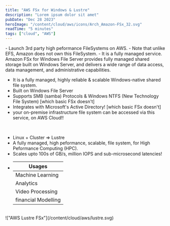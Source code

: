 ```yaml
---
title: "AWS FSx for Windows & Lustre"
description: "Lorem ipsum dolor sit amet"
pubDate: "Dec 28 2023"
heroImage: "/content/cloud/aws/icons/Arch_Amazon-FSx_32.svg"
readTime: "5 minutes"
tags: ["cloud", "AWS"]
---
```



<Section
	link="fsx-intro"
	title="What is Amazon FSx?"
	imageUrl="/content/cloud/aws/icons/Arch_Amazon-FSx_32.svg"
/>
- Launch 3rd party high peformance FileSystems on AWS. - Note that unlike EFS, Amazon
does not own this FileSystem. - It is a fully managed service.

<br />
<Section
	link="fsx-wfs"
	title="What is Amazon FSx for Windows File Server?"
	imageUrl="/content/cloud/aws/icons/Arch_Amazon-FSx-for-WFS_32.svg"
/>
Amazon FSx for Windows File Server provides fully managed shared storage built
on Windows Server, and delivers a wide range of data access, data management,
and administrative capabilities.

- It is a fully managed, highly reliable & scalable Windows-native shared file system.
- Built on Windows File Server
- Supports SMB (samba) Protocols & Windows NTFS (New Technology File System) [which basic FSx doesn't]
- Integrates with Microsoft's Active Directory! [which basic FSx doesn't]
- your on-premise infrastructure file system can be accessed via this service, on AWS Cloud!!

<br />
<Section
	link="fsx-lustre"
	title="What is Amazon FSx for Lustre?"
	imageUrl="/content/cloud/aws/icons/Arch_Amazon-FSx-for-Lustre_32.svg"
/>

- Linux + Cluster => Lustre
- A fully managed, high peformance, scalable, file system, for High Peformance Computing (HPC).
- Scales upto 100s of GB/s, million IOPS and sub-microsecond latencies!
- | Usages              |
  | ------------------- |
  | Machine Learning    |
  | Analytics           |
  | Video Processing    |
  | financial Modelling |

<br />
!["AWS Lustre FSx"](/content/cloud/aws/lustre.svg)
